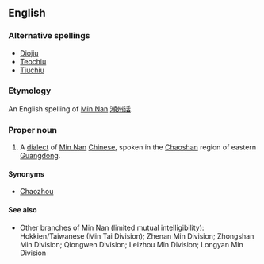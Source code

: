 ==English==

===Alternative spellings===
* [[Diojiu]]
* [[Teochiu]]
* [[Tiuchiu]]

===Etymology===
An English spelling of [[w:Min Nan|Min Nan]] [[潮州话]].

===Proper noun===
{{en-proper-noun}}
{{wikipedia|Teochew (dialect)}}

# A [[dialect]] of [[Min Nan]] [[Chinese]], spoken in the [[Chaoshan]] region of eastern [[Guangdong]].

====Synonyms====
* {{i-c|dialect}} [[Chaozhou]] <!-- from Mandarin rather than Min Nan --> <!-- Is that a problem since in English the majority of users as well as the academic community uses the Mandarin name? -->

====See also====
*Other branches of Min Nan (limited mutual intelligibility): Hokkien/Taiwanese (Min Tai Division); Zhenan Min Division; Zhongshan Min Division; Qiongwen Division; Leizhou Min Division; Longyan Min Division